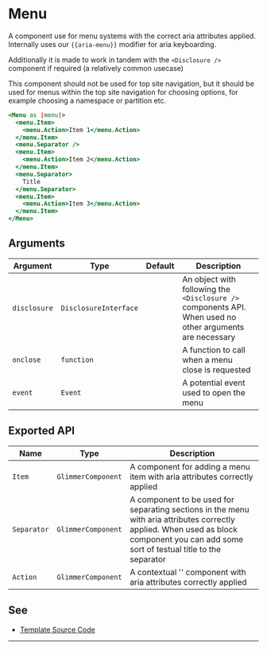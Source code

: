 # Menu

A component use for menu systems with the correct aria attributes applied.
Internally uses our `{{aria-menu}}` modifier for aria keyboarding.

Additionally it is made to work in tandem with the `<Disclosure />` component if
required (a relatively common usecase)

This component should not be used for top site navigation, but it should be used
for menus within the top site navigation for choosing options, for example
choosing a namespace or partition etc.

```hbs preview-template
<Menu as |menu|>
  <menu.Item>
    <menu.Action>Item 1</menu.Action>
  </menu.Item>
  <menu.Separator />
  <menu.Item>
    <menu.Action>Item 2</menu.Action>
  </menu.Item>
  <menu.Separator>
    Title
  </menu.Separator>
  <menu.Item>
    <menu.Action>Item 3</menu.Action>
  </menu.Item>
</Menu>
```

## Arguments

| Argument | Type | Default | Description |
| --- | --- | --- | --- |
| `disclosure` | `DisclosureInterface` | | An object with following the `<Disclosure />` components API. When used no other arguments are necessary |
| `onclose` | `function` | | A function to call when a menu close is requested |
| `event` | `Event` | | A potential event used to open the menu |

## Exported API

| Name | Type | Description |
| --- | --- | --- |
| `Item` | `GlimmerComponent` | A component for adding a menu item with aria attributes correctly applied |
| `Separator` | `GlimmerComponent` | A component to be used for separating sections in the menu with aria attributes correctly applied. When used as block component you can add some sort of testual title to the separator |
| `Action` | `GlimmerComponent` | A contextual '<Action />' component with aria attributes correctly applied |


## See

- [Template Source Code](./index.hbs)

---
